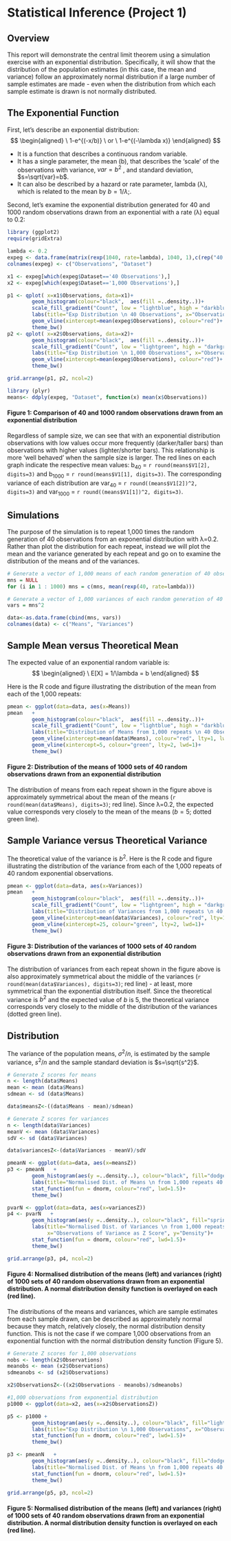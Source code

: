 Statistical Inference (Project 1) 
==================================================

Overview
---------------------------
This report will demonstrate the central limit theorem using a simulation exercise with an exponential distribution. Specifically, it will show that the distribution of the population estimates (in this case, the mean and variance) follow an approximately normal distribution if a large number of sample estimates are made - even when the distribution from which each sample estimate is drawn is not normally distributed.  

The Exponential Function
---------------------------
First, let's describe an exponential distribution:
$$
        \begin{aligned}
        \ 1-e^{(-x/b)}
        \ or 
        \ 1-e^{(-\lambda x)}
        \end{aligned}
$$

-  It is a function that describes a continuous random variable.
-  It has a single parameter, the mean (b), that describes the 'scale' of the observations with variance, $var=b^2$ , and standard deviation, $s=\sqrt{var}=b$. 
-  It can also be described by a hazard or rate parameter, lambda (&lambda;), which is related to the mean by $b=1/\lambda;$.


Second, let's examine the exponential distribution generated for 40 and 1000 random observations drawn from an exponential with a rate (&lambda;) equal to 0.2:


```r
library (ggplot2)
require(gridExtra)

lambda <- 0.2
expeg <- data.frame(matrix(rexp(1040, rate=lambda), 1040, 1),c(rep("40 Observations",40),rep("1,000 Observations",1000)))
colnames(expeg) <- c("Observations", "Dataset")

x1 <- expeg[which(expeg$Dataset=='40 Observations'),]
x2 <- expeg[which(expeg$Dataset=='1,000 Observations'),]

p1 <- qplot( x=x1$Observations, data=x1)+
        geom_histogram(colour="black",  aes(fill =..density..))+
        scale_fill_gradient("Count", low = "lightblue", high = "darkblue",guide = guide_legend(title = "Density"))+
        labs(title="Exp Distribution \n 40 Observations", x="Observations", y="Count")+
        geom_vline(xintercept=mean(expeg$Observations), colour="red")+
        theme_bw()
p2 <- qplot( x=x2$Observations, data=x2)+
        geom_histogram(colour="black",  aes(fill =..density..))+
        scale_fill_gradient("Count", low = "lightgreen", high = "darkgreen",guide = guide_legend(title = "Density"))+
        labs(title="Exp Distribution \n 1,000 Observations", x="Observations", y="Count")+
        geom_vline(xintercept=mean(expeg$Observations), colour="red")+
        theme_bw()

grid.arrange(p1, p2, ncol=2)

```
```r
library (plyr)
means<- ddply(expeg, "Dataset", function(x) mean(x$Observations))

```

#### Figure 1: Comparison of 40 and 1000 random observations drawn from an exponential distribution

Regardless of sample size, we can see that with an exponential distribution observations with low values occur more frequently (darker/taller bars) than observations with higher values (lighter/shorter bars). This relationship is more 'well behaved' when the sample size is larger. The red lines on each graph indicate the respective mean values: b<sub>40</sub> = `r round(means$V1[2], digits=3)` and b<sub>1000</sub> = `r round(means$V1[1], digits=3)`. The corresponding variance of each distribution are var<sub>40</sub> = `r round((means$V1[2])^2, digits=3)` and var<sub>1000</sub> = `r round((means$V1[1])^2, digits=3)`.


Simulations
---------------------------
The purpose of the simulation is to repeat 1,000 times the random generation of 40 observations from an exponential distribution with &lambda;=0.2. Rather than plot the distribution for each repeat, instead we will plot the mean and the variance generated by each repeat and go on to examine the distribution of the means and of the variances. 

```r
# Generate a vector of 1,000 means of each random generation of 40 observations for the exponential distribution
mns = NULL
for (i in 1 : 1000) mns = c(mns, mean(rexp(40, rate=lambda)))

# Generate a vector of 1,000 variances of each random generation of 40 observations for the exponential distribution
vars = mns^2

data<-as.data.frame(cbind(mns, vars))
colnames(data) <- c("Means", "Variances")


```
Sample Mean versus Theoretical Mean 
---------------------------
The expected value of an exponential random variable is:
$$
        \begin{aligned}
        \ E[X] = 1/\lambda = b
        \end{aligned}
$$


Here is the R code and figure illustrating the distribution of the mean from each of the 1,000 repeats:
 
```r
pmean <- ggplot(data=data, aes(x=Means))
pmean   +
        geom_histogram(colour="black",  aes(fill =..density..))+
        scale_fill_gradient("Count", low = "lightblue", high = "darkblue",guide = guide_legend(title = "Density"))+
        labs(title="Distribution of Means from 1,000 repeats \n 40 Observations", x="Observations", y="Count")+
        geom_vline(xintercept=mean(data$Means), colour="red", lty=1, lwd=1)+
        geom_vline(xintercept=5, colour="green", lty=2, lwd=1)+
        theme_bw()


```

#### Figure 2: Distribution of the means of 1000 sets of 40 random observations drawn from an exponential distribution

The distribution of means from each repeat shown in the figure above is approximately symmetrical about the mean of the means (`r round(mean(data$Means), digits=3)`; red line). Since &lambda;=0.2, the expected value corresponds very closely to the mean of the means ($b=5$; dotted green line). 


Sample Variance versus Theoretical Variance 
---------------------------
The theoretical value of the variance is $b^2$. Here is the R code and figure illustrating the distribution of the variance from each of the 1,000 repeats of 40 random exponential observations. 

```r
pmean <- ggplot(data=data, aes(x=Variances))
pmean   +
        geom_histogram(colour="black",  aes(fill =..density..))+
        scale_fill_gradient("Count", low = "lightgreen", high = "darkgreen",guide = guide_legend(title = "Density"))+
        labs(title="Distribution of Variances from 1,000 repeats \n 40 Observations", x="Observations", y="Count")+
        geom_vline(xintercept=mean(data$Variances), colour="red", lty=1, lwd=1)+
        geom_vline(xintercept=25, colour="green", lty=2, lwd=1)+
        theme_bw()


```

#### Figure 3: Distribution of the variances of 1000 sets of 40 random observations drawn from an exponential distribution

The distribution of variances from each repeat shown in the figure above is also approximately symmetrical about the middle of the variances (`r round(mean(data$Variances), digits=3)`; red line) - at least, more symmetrical than the exponential distribution itself. Since the theoretical variance is $b^2$ and the expected value of $b$ is 5, the theoretical variance corresponds very closely to the middle of the distribution of the variances (dotted green line). 

Distribution 
---------------------------
The variance of the population means, $\sigma^2/n$, is estimated by the sample variance, $s^2/n$ and the sample standard deviation is $s=\sqrt{s^2}$.  

```r
# Generate Z scores for means
n <- length(data$Means)
mean <- mean (data$Means)
sdmean <- sd (data$Means)

data$meansZ<-((data$Means - mean)/sdmean)

# Generate Z scores for variances
n <- length(data$Variances)
meanV <- mean (data$Variances)
sdV <- sd (data$Variances)

data$variancesZ<-(data$Variances - meanV)/sdV

```

```r
pmeanN <- ggplot(data=data, aes(x=meansZ))
p3 <- pmeanN   +
        geom_histogram(aes(y =..density..), colour="black", fill="dodgerblue3")+
        labs(title="Normalised Dist. of Means \n from 1,000 repeats 40 Obs.", x="Observations of Mean as Z Score", y="Density")+
        stat_function(fun = dnorm, colour="red", lwd=1.5)+
        theme_bw()

pvarN <- ggplot(data=data, aes(x=variancesZ))
p4 <- pvarN   +
        geom_histogram(aes(y =..density..), colour="black", fill="springgreen3")+
        labs(title="Normalised Dist. of Variances \n from 1,000 repeats 40 Obs.", 
             x="Observations of Variance as Z Score", y="Density")+
        stat_function(fun = dnorm, colour="red", lwd=1.5)+
        theme_bw()

grid.arrange(p3, p4, ncol=2)
```

#### Figure 4: Normalised distribution of the means (left) and variances (right) of 1000 sets of 40 random observations drawn from an exponential distribution. A normal distribution density function is overlayed on each (red line).

The distributions of the means and variances, which are sample estimates from each sample drawn, can be described as approximately normal because they match, relatively closely, the normal distribution density function. This is not the case if we compare 1,000 observations from an exponential function with the normal distribution density function (Figure 5).

```r
# Generate Z scores for 1,000 observations
nobs <- length(x2$Observations)
meanobs <- mean (x2$Observations)
sdmeanobs <- sd (x2$Observations)

x2$ObservationsZ<-((x2$Observations - meanobs)/sdmeanobs)

#1,000 observations from exponential distribution
p1000 <- ggplot(data=x2, aes(x=x2$ObservationsZ))

p5 <- p1000 +
        geom_histogram(aes(y =..density..), colour="black", fill="lightblue2")+
        labs(title="Exp Distribution \n 1,000 Observations", x="Observations", y="Denisty")+
        stat_function(fun = dnorm, colour="red", lwd=1.5)+
        theme_bw()

p3 <- pmeanN   +
        geom_histogram(aes(y =..density..), colour="black", fill="dodgerblue3")+
        labs(title="Normalised Dist. of Means \n from 1,000 repeats 40 Obs.", x="Observations of Mean as Z Score", y="Density")+
        stat_function(fun = dnorm, colour="red", lwd=1.5)+
        theme_bw()

grid.arrange(p5, p3, ncol=2)
```

#### Figure 5: Normalised distribution of the means (left) and variances (right) of 1000 sets of 40 random observations drawn from an exponential distribution. A normal distribution density function is overlayed on each (red line).
